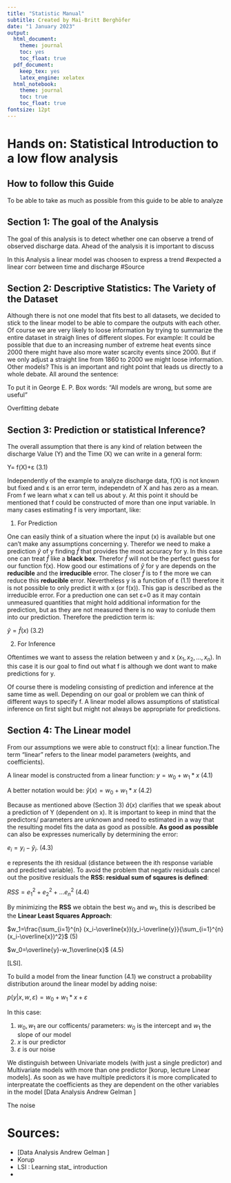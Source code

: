 ```yaml
---
title: "Statistic Manual"
subtitle: Created by Mai-Britt Berghöfer
date: "1 January 2023"
output:
  html_document:
    theme: journal
    toc: yes
    toc_float: true
  pdf_document:
    keep_tex: yes
    latex_engine: xelatex
  html_notebook: 
    theme: journal
    toc: true
    toc_float: true
fontsize: 12pt
---
```


# Hands on: Statistical Introduction to a low flow analysis 


## How to follow this Guide 

To be able to take as much as possible from this guide to be able to analyze 


## Section 1: The goal of the Analysis

The goal of this analysis is to detect whether one can observe a trend of observed discharge data. Ahead of the analysis it is important to discuss 

In this Analysis a linear model was choosen to express a trend #expected a linear corr between time and discharge #Source 

## Section 2: Descriptive Statistics: The Variety of the Dataset

Although there is not one model that fits best to all datasets, we decided to stick to the linear model to be able to compare the outputs with each other. Of course we are very likely to loose information by trying to summarize the entire dataset in straigh lines of different slopes. For example: It could be possible that due to an increasing number of extreme heat events since 2000 there might have also more water scarcity events since 2000. But if we only adjust a straight line from 1860 to 2000 we might loose information. Other models? This is an important and right point that leads us directly to a whole debate. All around the sentence: 

To put it in George E. P. Box words: “All models are wrong, but some are useful”

Overfitting debate 

## Section 3: Prediction or statistical Inference?

The overall assumption that there is any kind of relation between the discharge Value (Y) and the Time (X) we can write in a general form: 

Y= f(X)+ε (3.1)

Independently of the example to analyze discharge data, f(X) is not known but fixed and ε is an error term, independetn of X and has zero as a mean. From f we learn what x can tell us about y. At this point it should be mentioned that f could be constructed of more than one input variable. In many cases estimating f is very important, like: 

1. For Prediction

One can easily think of a situation where the input (x) is available but one can't make any assumptions concerning y. Therefor we need to make a prediction $\hat{y}$ of y finding $\hat{f}$ that provides the most accuracy for y. In this case one can treat $\hat{f}$  like a **black box**. Therefor $\hat{f}$  will not be the perfect guess for our function f(x). How good our estimations of $\hat{y}$ for y are depends on the **reducible** and the **irreducible** error. The closer  $\hat{f}$ is to f the more we can reduce this **reducible** error. Nevertheless y is a function of ε (1.1) therefore it is not possible to only predict it with x (or f(x)). This gap is described as the irreducible error. 
For a preduction  one can set ε=0 as it may contain unmeasured quantities  that might hold additional information for the prediction, but as they are not measured there is no way to conlude them into our prediction. Therefore the prediction term is: 

$\hat{y}=\hat{f}(x)$ (3.2)


2. For Inference

Oftentimes we want to assess the relation between y and x ($x_1, x_2,..., x_n$). In this case it is our goal to find out what f is although we dont want to make predictions for y. 

Of course there is modeling consisting of prediction and inference at the same time as well. Depending on our goal or problem we can think of different ways to specify f. A linear model allows assumptions of statistical inference on first sight but might not always be appropriate for predictions. 


## Section 4: The Linear model
From our assumptions we were able to construct f(x): a linear function.The term "linear" refers to the linear model parameters (weights, and coefficients). 

A linear model is constructed from a linear function: 
$y = w_0 + w_1* x$ (4.1)

A better notation would be:
$\hat{y}(x) = w_0 + w_1* x$ (4.2)

Because as mentioned above (Section 3) $\hat{a}(x)$ clarifies that we speak about a prediction of Y (dependent on x). It is important to keep in mind that the predictors/ parameters are unknown and need to estimated in a way that the resulting model fits the data as good as possible. **As good as possible** can also be expresses numerically by determining the error:

$e_i=y_i-\hat{y}_i$. (4.3)

e represents the ith residual (distance between the ith response variable and predicted variable). To avoid the problem that negativ residuals cancel out the positive residuals the **RSS: residual sum of sqaures is defined**: 

$RSS=e_1^2+e_2^2+...e_n^2$ (4.4)

By minimizing the **RSS** we obtain the best $w_0$ and $w_1$, this is described be the **Linear Least Squares Approach**:

$w_1=\frac{\sum_{i=1}^{n} (x_i-\overline{x})(y_i-\overline{y}}{\sum_{i=1}^{n} (x_i-\overline{x})^2}$ (5)

$w_0=\overline{y}-w_1\overline{x}$ (4.5)


[LSI]. 


To build a model from the linear function (4.1) we construct a probability distribution around the linear model by adding noise: 

$p(y|x,w,ε)=w_0+w_1*x+ε$

In this case: 

1. $w_0, w_1$ are our cofficents/ parameters: $w_0$ is the intercept and $w_1$ the slope of our model
2. $x$ is our predictor 
3. $ε$ is our noise


We distinguish between Univariate models (with just a single predictor) and Multivariate models with more than one predictor [korup, lecture Linear models]. As soon as we have multiple predictors it is more complicated to interpreatate the coefficients as they are dependent on the other variables in the model [Data Analysis Andrew Gelman ]

The noise 





# Sources: 

- [Data Analysis Andrew Gelman ]
- Korup 
- LSI : Learning stat_ introduction
-
